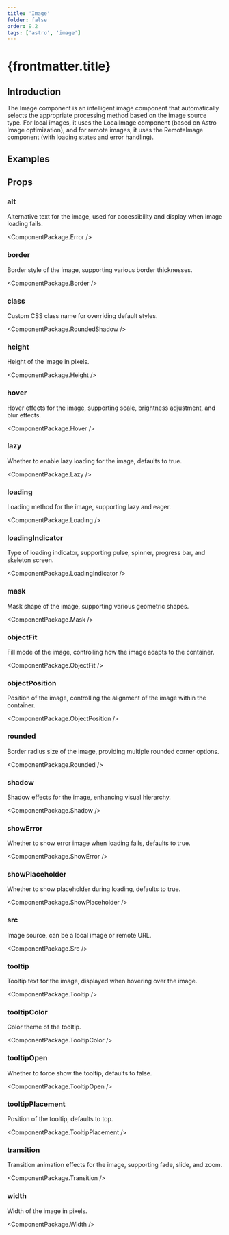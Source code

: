 ```yaml
---
title: 'Image'
folder: false
order: 9.2
tags: ['astro', 'image']
---
```



# {frontmatter.title}

## Introduction

The Image component is an intelligent image component that automatically selects the appropriate processing method based on the image source type. For local images, it uses the LocalImage component (based on Astro Image optimization), and for remote images, it uses the RemoteImage component (with loading states and error handling).

## Examples

<ImageBasic />

## Props

### alt

Alternative text for the image, used for accessibility and display when image loading fails.

<ComponentPackage.Error />

### border

Border style of the image, supporting various border thicknesses.

<ComponentPackage.Border />

### class

Custom CSS class name for overriding default styles.

<ComponentPackage.RoundedShadow />

### height

Height of the image in pixels.

<ComponentPackage.Height />

### hover

Hover effects for the image, supporting scale, brightness adjustment, and blur effects.

<ComponentPackage.Hover />

### lazy

Whether to enable lazy loading for the image, defaults to true.

<ComponentPackage.Lazy />

### loading

Loading method for the image, supporting lazy and eager.

<ComponentPackage.Loading />

### loadingIndicator

Type of loading indicator, supporting pulse, spinner, progress bar, and skeleton screen.

<ComponentPackage.LoadingIndicator />

### mask

Mask shape of the image, supporting various geometric shapes.

<ComponentPackage.Mask />


### objectFit

Fill mode of the image, controlling how the image adapts to the container.

<ComponentPackage.ObjectFit />

### objectPosition

Position of the image, controlling the alignment of the image within the container.

<ComponentPackage.ObjectPosition />


### rounded

Border radius size of the image, providing multiple rounded corner options.

<ComponentPackage.Rounded />

### shadow

Shadow effects for the image, enhancing visual hierarchy.

<ComponentPackage.Shadow />

### showError

Whether to show error image when loading fails, defaults to true.

<ComponentPackage.ShowError />

### showPlaceholder

Whether to show placeholder during loading, defaults to true.

<ComponentPackage.ShowPlaceholder />


### src

Image source, can be a local image or remote URL.

<ComponentPackage.Src />

### tooltip

Tooltip text for the image, displayed when hovering over the image.

<ComponentPackage.Tooltip />

### tooltipColor

Color theme of the tooltip.

<ComponentPackage.TooltipColor />

### tooltipOpen

Whether to force show the tooltip, defaults to false.

<ComponentPackage.TooltipOpen />

### tooltipPlacement

Position of the tooltip, defaults to top.

<ComponentPackage.TooltipPlacement />

### transition

Transition animation effects for the image, supporting fade, slide, and zoom.

<ComponentPackage.Transition />

### width

Width of the image in pixels.

<ComponentPackage.Width />
